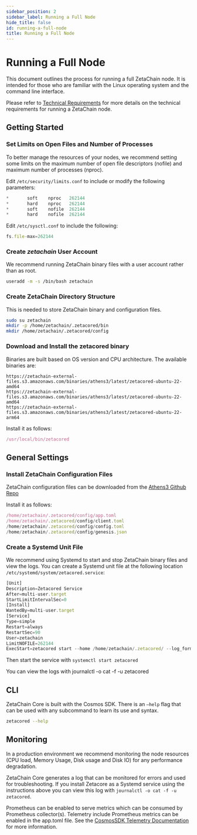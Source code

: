 ```yaml
---
sidebar_position: 2
sidebar_label: Running a Full Node
hide_title: false
id: running-a-full-node
title: Running a Full Node
---
```


# Running a Full Node

This document outlines the process for running a full ZetaChain node. It is
intended for those who are familiar with the Linux operating system and the
command line interface. 

Please refer to [Technical Requirements](/validators/requirements.mdx) for more
details on the technical requirements for running a ZetaChain node.

## Getting Started

### Set Limits on Open Files and Number of Processes

To better manage the resources of your nodes, we recommend setting some limits
on the maximum number of open file descriptors (nofile) and maximum number of
processes (nproc).

Edit `/etc/security/limits.conf` to include or modify the following parameters:

```jsx
*       soft    nproc   262144
*       hard    nproc   262144
*       soft    nofile  262144
*       hard    nofile  262144
```

Edit `/etc/sysctl.conf` to include the following:

```jsx
fs.file-max=262144
```

### Create _zetachain_ User Account

We recommend running ZetaChain binary files with a user account rather than as
root.

```bash
useradd -m -s /bin/bash zetachain
```

### Create ZetaChain Directory Structure

This is needed to store ZetaChain binary and configuration files.

```bash
sudo su zetachain
mkdir -p /home/zetachain/.zetacored/bin
mkdir /home/zetachain/.zetacored/config
```

### Download and Install the zetacored binary

Binaries are built based on OS version and CPU architecture. The available binaries are:

```
https://zetachain-external-files.s3.amazonaws.com/binaries/athens3/latest/zetacored-ubuntu-22-amd64
https://zetachain-external-files.s3.amazonaws.com/binaries/athens3/latest/zetacored-ubuntu-22-amd64
https://zetachain-external-files.s3.amazonaws.com/binaries/athens3/latest/zetacored-ubuntu-22-arm64
```

Install it as follows:

```jsx
/usr/local/bin/zetacored
```

## General Settings

### Install ZetaChain Configuration Files

ZetaChain configuration files can be downloaded from the [Athens3 Github
Repo](https://github.com/zeta-chain/network-athens3/tree/main/network_files/config)

Install it as follows:

```jsx
/home/zetachain/.zetacored/config/app.toml
/home/zetachain/.zetacored/config/client.toml
/home/zetachain/.zetacored/config/config.toml
/home/zetachain/.zetacored/config/genesis.json
```

### Create a Systemd Unit File

We recommend using Systemd to start and stop ZetaChain binary files and view the
logs. You can create a Systemd unit file at the following location `/etc/systemd/system/zetacored.service`:

```jsx
[Unit]
Description=Zetacored Service
After=multi-user.target
StartLimitIntervalSec=0
[Install]
WantedBy=multi-user.target
[Service]
Type=simple
Restart=always
RestartSec=90
User=zetachain
LimitNOFILE=262144
ExecStart=zetacored start --home /home/zetachain/.zetacored/ --log_format json  --log_level info --moniker <YOUR_NODE_NAME_HERE>
```

Then start the service with `systemctl start zetacored`

You can view the logs with journalctl -o cat -f -u zetacored

## CLI

ZetaChain Core is built with the Cosmos SDK. There is an `—help` flag that can
be used with any subcommand to learn its use and syntax.

```bash
zetacored --help
```

## Monitoring

In a production environment we recommend monitoring the node resources (CPU
load, Memory Usage, Disk usage and Disk IO) for any performance degradation.

ZetaChain Core generates a log that can be monitored for errors and used for
troubleshooting. If you install Zetacore as a Systemd service using the
instructions above you can view this log with `journalctl -o cat -f -u zetacored`.

Prometheus can be enabled to serve metrics which can be consumed by Prometheus
collector(s). Telemetry include Prometheus metrics can be enabled in the
app.toml file. See the [CosmosSDK Telemetry
Documentation](https://docs.cosmos.network/v0.46/core/telemetry.html) for more
information.